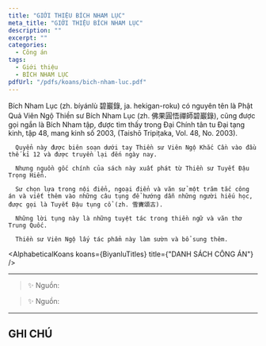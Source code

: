 ```yaml
---
title: "GIỚI THIỆU BÍCH NHAM LỤC"
meta_title: "GIỚI THIỆU BÍCH NHAM LỤC"
description: ""
excerpt: ""
categories:
  - Công án
tags:
  - Giới thiệu
  - BÍCH NHAM LỤC
pdfUrl: "/pdfs/koans/bich-nham-luc.pdf"
---
```



<section className="rules" id="rules">
  <div className="container">
      Bích Nham Lục (zh. bíyánlù 碧巖錄, ja. hekigan-roku) có nguyên tên là Phật Quả Viên Ngộ Thiền sư Bích Nham Lục (zh. 佛果圓悟禪師碧巖錄), cũng được gọi ngắn là Bích Nham tập, được tìm thấy trong Đại Chính tân tu Đại tạng kinh, tập 48, mang kinh số 2003, (Taishō Tripiṭaka, Vol. 48, No. 2003).

      Quyển này được biên soạn dưới tay Thiền sư Viên Ngộ Khắc Cần vào đầu thế kỉ 12 và được truyền lại đến ngày nay.

      Nhưng nguồn gốc chính của sách này xuất phát từ Thiền sư Tuyết Đậu Trọng Hiển.

      Sư chọn lựa trong nội điển, ngoại điển và văn sử một trăm tắc công án và viết thêm vào những câu tụng để hướng dẫn những người hiếu học, được gọi là Tuyết Đậu tụng cổ (zh. 雪竇頌古).

      Những lời tụng này là những tuyệt tác trong thiền ngữ và văn thơ Trung Quốc.

      Thiền sư Viên Ngộ lấy tác phẩm này làm sườn và bổ sung thêm.
  </div>
</section>

<AlphabeticalKoans koans={BiyanluTitles} title={"DANH SÁCH CÔNG ÁN"} />

<hr className="blog-rule" />

> ✨ Nguồn:

> ✨ Nguồn:

<hr className="blog-rule" />

## GHI CHÚ

[^1]: ⭐️
